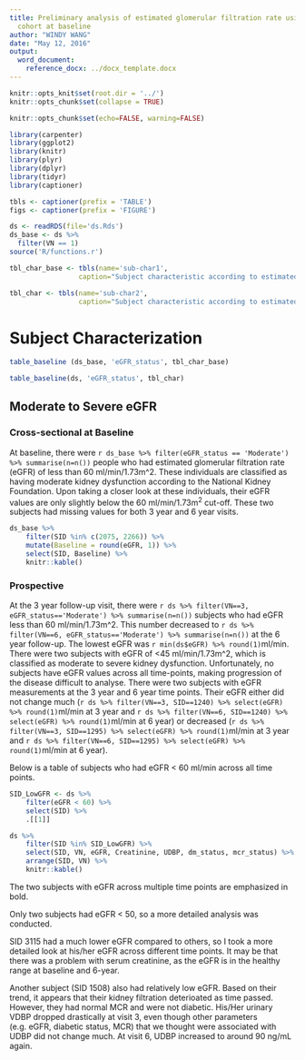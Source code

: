 ```yaml
---
title: Preliminary analysis of estimated glomerular filtration rate using the PROMISE
  cohort at baseline
author: "WINDY WANG"
date: "May 12, 2016"
output:
  word_document:
    reference_docx: ../docx_template.docx
---
```


```r
knitr::opts_knit$set(root.dir = '../')
knitr::opts_chunk$set(collapse = TRUE)
```

```r
knitr::opts_chunk$set(echo=FALSE, warning=FALSE)

library(carpenter)
library(ggplot2)
library(knitr)
library(plyr)
library(dplyr)
library(tidyr)
library(captioner)

tbls <- captioner(prefix = 'TABLE')
figs <- captioner(prefix = 'FIGURE')

ds <- readRDS(file='ds.Rds')
ds_base <- ds %>% 
  filter(VN == 1)
source('R/functions.r')
```

```r
tbl_char_base <- tbls(name='sub-char1',
                 caption="Subject characteristic according to estimated GFR categories at baseline.")

tbl_char <- tbls(name='sub-char2',
                 caption="Subject characteristic according to estimated GFR categories across visits.")
```

# Subject Characterization

```r
table_baseline (ds_base, 'eGFR_status', tbl_char_base)
```

```r
table_baseline(ds, 'eGFR_status', tbl_char)
```

## Moderate to Severe eGFR
### Cross-sectional at Baseline

At baseline, there were `r ds_base %>% filter(eGFR_status == 'Moderate') %>% summarise(n=n())` people who had estimated glomerular filtration rate (eGFR) of less than 60 ml/min/1.73m^2. These individuals are classified as having moderate kidney dysfunction according to the National Kidney Foundation. Upon taking a closer look at these individuals, their eGFR values are only slightly below the 60 ml/min/1.73m^2^ cut-off. These two subjects had missing values for both 3 year and 6 year visits.

```r
ds_base %>% 
    filter(SID %in% c(2075, 2266)) %>% 
    mutate(Baseline = round(eGFR, 1)) %>% 
    select(SID, Baseline) %>% 
    knitr::kable()
```

### Prospective
At the 3 year follow-up visit, there were `r ds %>% filter(VN==3, eGFR_status=='Moderate') %>% summarise(n=n())` subjects who had eGFR less than 60 ml/min/1.73m^2. This number decreased to `r ds %>% filter(VN==6, eGFR_status=='Moderate') %>% summarise(n=n())` at the 6 year follow-up. The lowest eGFR was `r min(ds$eGFR) %>% round(1)`ml/min. There were two subjects with eGFR of <45 ml/min/1.73m^2, which is classified as moderate to severe kidney dysfunction. Unfortunately, no subjects have eGFR values across all time-points, making progression of the disease difficult to analyse. There were two subjects with eGFR measurements at the 3 year and 6 year time points. Their eGFR either did not change much (`r ds %>% filter(VN==3, SID==1240) %>% select(eGFR) %>% round(1)`ml/min at 3 year and `r ds %>% filter(VN==6, SID==1240) %>% select(eGFR) %>% round(1)`ml/min at 6 year) or decreased (`r ds %>% filter(VN==3, SID==1295) %>% select(eGFR) %>% round(1)`ml/min at 3 year and `r ds %>% filter(VN==6, SID==1295) %>% select(eGFR) %>% round(1)`ml/min at 6 year).

Below is a table of subjects who had eGFR < 60 ml/min across all time points.

```r
SID_LowGFR <- ds %>% 
    filter(eGFR < 60) %>% 
    select(SID) %>% 
    .[[1]]

ds %>% 
    filter(SID %in% SID_LowGFR) %>% 
    select(SID, VN, eGFR, Creatinine, UDBP, dm_status, mcr_status) %>% 
    arrange(SID, VN) %>% 
    knitr::kable()
```

The two subjects with eGFR across multiple time points are emphasized in bold.

Only two subjects had eGFR < 50, so a more detailed analysis was conducted.

SID 3115 had a much lower eGFR compared to others, so I took a more detailed look at his/her eGFR across different time points. It may be that there was a problem with serum creatinine, as the eGFR is in the healthy range at baseline and 6-year.

Another subject (SID 1508) also had relatively low eGFR. Based on their trend, it appears that their kidney filtration deterioated as time passed. However, they had normal MCR and were not diabetic. His/Her urinary VDBP dropped drastically at visit 3, even though other parameters (e.g. eGFR, diabetic status, MCR) that we thought were associated with UDBP did not change much. At visit 6, UDBP increased to around 90 ng/mL again. 
